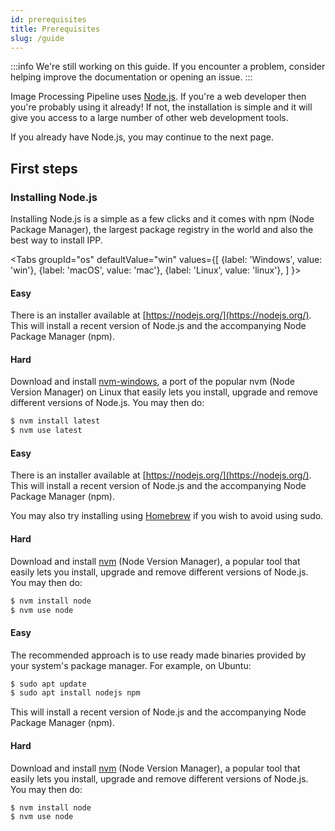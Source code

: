 ```yaml
---
id: prerequisites
title: Prerequisites
slug: /guide
---
```


<!-- prettier-ignore-start -->
:::info
We're still working on this guide. If you encounter a problem, consider helping improve the
documentation or opening an issue.
:::
<!-- prettier-ignore-end -->


Image Processing Pipeline uses [Node.js](https://nodejs.org/). If you're a web developer then you're
probably using it already! If not, the installation is simple and it will give you access to a large
number of other web development tools.

If you already have Node.js, you may continue to the next page.

## First steps

### Installing Node.js

Installing Node.js is a simple as a few clicks and it comes with npm (Node Package Manager), the
largest package registry in the world and also the best way to install IPP.

<Tabs
  groupId="os"
  defaultValue="win"
  values={[
    {label: 'Windows', value: 'win'},
    {label: 'macOS', value: 'mac'},
    {label: 'Linux', value: 'linux'},
  ]
}>
<TabItem value="win">

#### Easy

There is an installer available at [https://nodejs.org/](https://nodejs.org/). This will install a
recent version of Node.js and the accompanying Node Package Manager (npm).

#### Hard

Download and install [nvm-windows](https://github.com/coreybutler/nvm-windows), a port of the
popular nvm (Node Version Manager) on Linux that easily lets you install, upgrade and remove
different versions of Node.js. You may then do:

```bash
$ nvm install latest
$ nvm use latest
```

</TabItem>
<TabItem value="mac">

#### Easy

There is an installer available at [https://nodejs.org/](https://nodejs.org/). This will install a
recent version of Node.js and the accompanying Node Package Manager (npm).

You may also try installing using [Homebrew](https://brew.sh/) if you wish to avoid using sudo.

#### Hard

Download and install [nvm](https://github.com/nvm-sh/nvm) (Node Version Manager), a popular tool
that easily lets you install, upgrade and remove different versions of Node.js. You may then do:

```bash
$ nvm install node
$ nvm use node
```

</TabItem>
<TabItem value="linux">

#### Easy

The recommended approach is to use ready made binaries provided by your system's package manager.
For example, on Ubuntu:

```bash
$ sudo apt update
$ sudo apt install nodejs npm
```

This will install a recent version of Node.js and the accompanying Node Package Manager (npm).

#### Hard

Download and install [nvm](https://github.com/nvm-sh/nvm) (Node Version Manager), a popular tool
that easily lets you install, upgrade and remove different versions of Node.js. You may then do:

```bash
$ nvm install node
$ nvm use node
```

</TabItem>
</Tabs>
